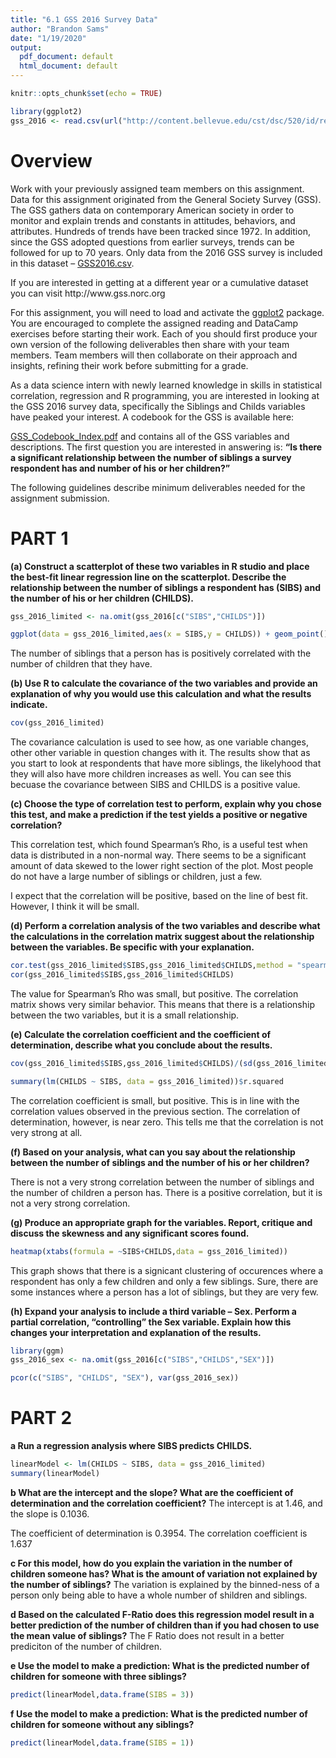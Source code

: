 ```yaml
---
title: "6.1 GSS 2016 Survey Data"
author: "Brandon Sams"
date: "1/19/2020"
output:
  pdf_document: default
  html_document: default
---
```


```r
knitr::opts_chunk$set(echo = TRUE)

library(ggplot2)
gss_2016 <- read.csv(url("http://content.bellevue.edu/cst/dsc/520/id/resources/gss-2016.csv"))
```
# Overview

Work with your previously assigned team members on this assignment. Data for this assignment originated from the General Society Survey (GSS). The GSS gathers data on contemporary American society in order to monitor and explain trends and constants in attitudes, behaviors, and attributes. Hundreds of trends have been tracked since 1972. In addition, since the GSS adopted questions from earlier surveys, trends can be followed for up to 70 years. Only data from the 2016 GSS survey is included in this dataset – [GSS2016.csv](http://content.bellevue.edu/cst/dsc/520/id/resources/gss-2016.csv).

If you are interested in getting at a different year or a cumulative dataset you can visit http://www.gss.norc.org

For this assignment, you will need to load and activate the [ggplot2](https://www.datacamp.com/groups/dsc-520/assignments/23056) package. You are encouraged to complete the assigned reading and DataCamp exercises before starting their work. Each of you should first produce your own version of the following deliverables then share with your team members. Team members will then collaborate on their approach and insights, refining their work before submitting for a grade. 

As a data science intern with newly learned knowledge in skills in statistical correlation, regression and R programming, you are interested in looking at the GSS 2016 survey data, specifically the Siblings and Childs variables have peaked your interest. A codebook for the GSS is available here:

[GSS_Codebook_Index.pdf](http://content.bellevue.edu/cst/dsc/520/id/resources/gss-codebook-index.pdf) and contains all of the GSS variables and descriptions.
The first question you are interested in answering is: **“Is there a significant relationship between the number of siblings a survey respondent has and number of his or her children?”**

The following guidelines describe minimum deliverables needed for the assignment submission.


# PART 1

**(a) Construct a scatterplot of these two variables in R studio and place the best-fit linear regression line on the scatterplot. Describe the relationship between the number of siblings a respondent has (SIBS) and the number of his or her children (CHILDS).**

```r
gss_2016_limited <- na.omit(gss_2016[c("SIBS","CHILDS")])

ggplot(data = gss_2016_limited,aes(x = SIBS,y = CHILDS)) + geom_point() + geom_jitter() + geom_smooth(method = "lm")
```
The number of siblings that a person has is positively correlated with the number of children that they have.


**(b)	Use R to calculate the covariance of the two variables and provide an explanation of why you would use this calculation and what the results indicate.** 
```r
cov(gss_2016_limited)
```
The covariance calculation is used to see how, as one variable changes, other other variable in question changes with it. The results show that as you start to look at respondents that have more siblings, the likelyhood that they will also have more children increases as well. You can see this becuase the covariance between SIBS and CHILDS is a positive value.


**(c)	Choose the type of correlation test to perform, explain why you chose this test, and make a prediction if the test yields a positive or negative correlation?** 

This correlation test, which found Spearman's Rho, is a useful test when data is distributed in a non-normal way. There seems to be a significant amount of data skewed to the lower right section of the plot. Most people do not have a large number of siblings or children, just a few.

I expect that the correlation will be positive, based on the line of best fit. However, I think it will be small. 

**(d)	Perform a correlation analysis of the two variables and describe what the calculations in the correlation matrix suggest about the relationship between the variables. Be specific with your explanation.**

```r
cor.test(gss_2016_limited$SIBS,gss_2016_limited$CHILDS,method = "spearman")
cor(gss_2016_limited$SIBS,gss_2016_limited$CHILDS)
```
The value for Spearman's Rho was small, but positive. The correlation matrix shows very similar behavior. This means that there is a relationship between the two variables, but it is a small relationship.

**(e)	Calculate the correlation coefficient and the coefficient of determination, describe what you conclude about the results.**
```r
cov(gss_2016_limited$SIBS,gss_2016_limited$CHILDS)/(sd(gss_2016_limited$SIBS) * sd(gss_2016_limited$CHILDS))

summary(lm(CHILDS ~ SIBS, data = gss_2016_limited))$r.squared
```
The correlation coefficient is small, but positive. This is in line with the correlation values observed in the previous section. The correlation of determination, however, is near zero. This tells me that the correlation is not very strong at all. 

**(f)	Based on your analysis, what can you say about the relationship between the number of siblings and the number of his or her children?**

There is not a very strong correlation between the number of siblings and the number of children a person has. There is a positive correlation, but it is not a very strong correlation.
	

**(g)	Produce an appropriate graph for the variables. Report, critique and discuss the skewness and any significant scores found. **


```r
heatmap(xtabs(formula = ~SIBS+CHILDS,data = gss_2016_limited))
```
This graph shows that there is a signicant clustering of occurences where a respondent has only a few children and only a few siblings. Sure, there are some instances where a person has a lot of siblings, but they are very few.
	
	
**(h)	Expand your analysis to include a third variable – Sex. Perform a partial correlation, “controlling” the Sex variable. Explain how this changes your interpretation and explanation of the results.**
```r
library(ggm)
gss_2016_sex <- na.omit(gss_2016[c("SIBS","CHILDS","SEX")])

pcor(c("SIBS", "CHILDS", "SEX"), var(gss_2016_sex))
```
# PART 2

**a	Run a regression analysis where SIBS predicts CHILDS.**
```r
linearModel <- lm(CHILDS ~ SIBS, data = gss_2016_limited)
summary(linearModel)
```



**b	What are the intercept and the slope? What are the coefficient of determination and the correlation coefficient?**
The intercept is at 1.46, and the slope is 0.1036.

The coefficient of determination is 0.3954.
The correlation coefficient is 1.637


**c	For this model, how do you explain the variation in the number of children someone has? What is the amount of variation not explained by the number of siblings?**
The variation is explained by the binned-ness of a person only being able to have a whole number of shildren and siblings.


**d	Based on the calculated F-Ratio does this regression model result in a better prediction of the number of children than if you had chosen to use the mean value of siblings?**
The F Ratio does  not result in a better prediciton of the number of children. 

**e	Use the model to make a prediction: What is the predicted number of children for someone with three siblings?**
```r
predict(linearModel,data.frame(SIBS = 3))
```


**f	Use the model to make a prediction: What is the predicted number of children for someone without any siblings?**
```r
predict(linearModel,data.frame(SIBS = 1))
```